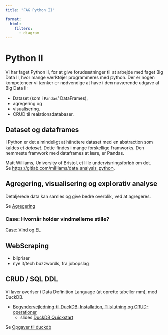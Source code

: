 ```yaml
---
title: "FAG Python II"

format: 
  html:
    filters:
      - diagram
---
```



# Python II

Vi har faget Python II, for at give forudsætninger til at arbejde med faget Big Data II, hvor mange værktøjer programmeres med python.
Der er nogen kompetencer vi tænker er nødvendige at have i den nuværende udgave af Big Data II: 

* Dataset (som i `Pandas`' DataFrames), 
* agregering og 
* visualisering. 
* CRUD til realationsdatabaser.

## Dataset og dataframes

I Python er det almindeligt at håndtere dataset med en abstraction som kaldes et *dataset*. Dette findes i mange forskellige framworks. Den nemmeste framwork med dataframes at lære, er Pandas. 

Matt Williams, University of Bristol, et lille undervisningsforløb om det. \
Se <https://gitlab.com/milliams/data_analysis_python>.

## Agregering, visualisering og explorativ analyse

Detaljerede data kan samles og give bedre overblik, ved at agregeres.

Se [Agregering](emner/agregering/)

### Case: Hvornår holder vindmøllerne stille?

[Case: Vind og EL](./emner/agregering/Case_Vind-El.qmd)


## WebScraping

-   bilpriser
-   nye it/tech buzzwords, fra jobopslag

## CRUD / SQL DDL

Vi laver øverlser i Data Definition Language (at oprette tabeller mm), med DuckDB.

* [Begyndervejledning til DuckDB: Installation, Tilslutning og CRUD-operationer](./emner/CRUD_DDL_SQL/Begyndervejledning_til_DuckDB.qmd)
    * slides [DuckDB Quickstart](./emner/CRUD_DDL_SQL/DuckDB_quickstart.qmd)

Se [Opgaver til duckdb](./emner/CRUD_DDL_SQL/duckdb_opgave.qmd)


```{=html}
<!-- 
---
## Quarto

Quarto enables you to weave together content and executable code into a finished document. To learn more about Quarto see <https://quarto.org>. -->
```